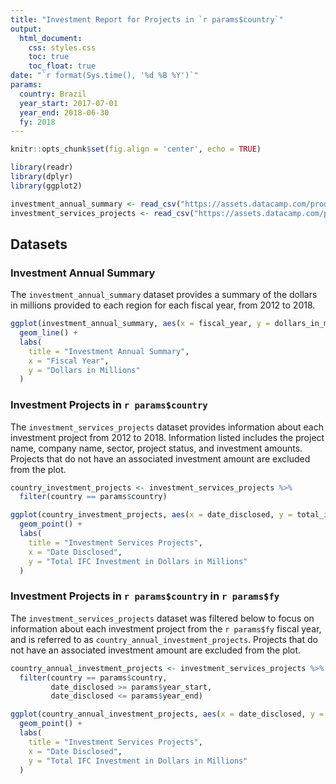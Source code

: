 ```yaml
---
title: "Investment Report for Projects in `r params$country`"
output: 
  html_document:
    css: styles.css
    toc: true
    toc_float: true
date: "`r format(Sys.time(), '%d %B %Y')`"
params:
  country: Brazil
  year_start: 2017-07-01
  year_end: 2018-06-30
  fy: 2018
---
```


```r
knitr::opts_chunk$set(fig.align = 'center', echo = TRUE)
```

```r
library(readr)
library(dplyr)
library(ggplot2)

investment_annual_summary <- read_csv("https://assets.datacamp.com/production/repositories/5756/datasets/d0251f26117bbcf0ea96ac276555b9003f4f7372/investment_annual_summary.csv")
investment_services_projects <- read_csv("https://assets.datacamp.com/production/repositories/5756/datasets/bcb2e39ecbe521f4b414a21e35f7b8b5c50aec64/investment_services_projects.csv")
```


## Datasets 

### Investment Annual Summary
The `investment_annual_summary` dataset provides a summary of the dollars in millions provided to each region for each fiscal year, from 2012 to 2018.
```r
ggplot(investment_annual_summary, aes(x = fiscal_year, y = dollars_in_millions, color = region)) +
  geom_line() +
  labs(
    title = "Investment Annual Summary",
    x = "Fiscal Year",
    y = "Dollars in Millions"
  )
```

### Investment Projects in `r params$country`
The `investment_services_projects` dataset provides information about each investment project from 2012 to 2018. Information listed includes the project name, company name, sector, project status, and investment amounts. Projects that do not have an associated investment amount are excluded from the plot.

```r
country_investment_projects <- investment_services_projects %>%
  filter(country == params$country) 

ggplot(country_investment_projects, aes(x = date_disclosed, y = total_investment, color = status)) +
  geom_point() +
  labs(
    title = "Investment Services Projects",
    x = "Date Disclosed",
    y = "Total IFC Investment in Dollars in Millions"
  )
```

### Investment Projects in `r params$country` in `r params$fy`
The `investment_services_projects` dataset was filtered below to focus on information about each investment project from the `r params$fy` fiscal year, and is referred to as `country_annual_investment_projects`. Projects that do not have an associated investment amount are excluded from the plot.
```r
country_annual_investment_projects <- investment_services_projects %>%
  filter(country == params$country,
         date_disclosed >= params$year_start,
         date_disclosed <= params$year_end) 

ggplot(country_annual_investment_projects, aes(x = date_disclosed, y = total_investment, color = status)) +
  geom_point() +
  labs(
    title = "Investment Services Projects",
    x = "Date Disclosed",
    y = "Total IFC Investment in Dollars in Millions"
  ) 
```



